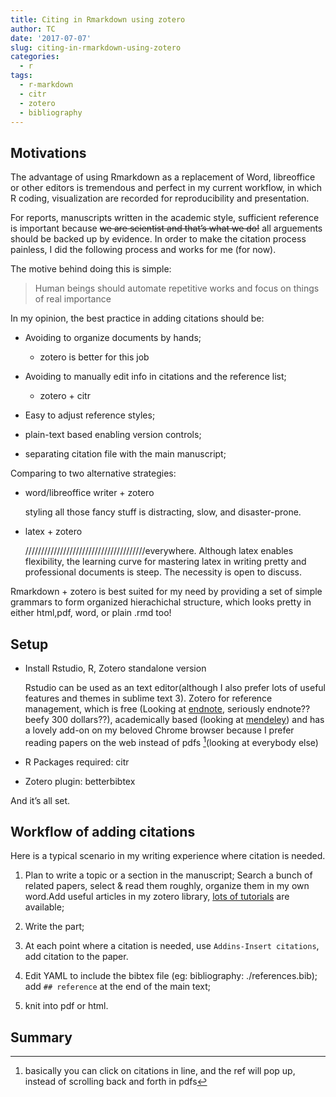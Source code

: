 ```yaml
---
title: Citing in Rmarkdown using zotero
author: TC
date: '2017-07-07'
slug: citing-in-rmarkdown-using-zotero
categories:
  - r
tags:
  - r-markdown
  - citr
  - zotero
  - bibliography
---
```


## Motivations

The advantage of using Rmarkdown as a replacement of Word, libreoffice or other editors is tremendous and perfect in my current workflow, in which R coding, visualization are recorded for reproducibility and presentation.

For reports, manuscripts written in the academic style, sufficient reference is important because ~~we are scientist and that's what we do!~~ all arguements should be backed up by evidence. In order to make the citation process painless, I did the following process and works for me (for now).

The motive behind doing this is simple:

> Human beings should automate repetitive works and focus on things of  real importance

In my opinion, the best practice in adding citations should be:

- Avoiding to organize documents by hands;
    - zotero is better for this job
    
- Avoiding to manually edit info in citations and the reference list; 
    - zotero + citr 
    
- Easy to adjust reference styles;

- plain-text based enabling version controls;

- separating citation file with the main manuscript;

Comparing to two alternative strategies:

- word/libreoffice writer + zotero

    styling all those fancy stuff is distracting, slow, and disaster-prone.
- latex + zotero

    //////////////////////////////////////everywhere. Although latex enables flexibility, the learning curve for mastering latex in writing pretty and professional documents is steep. The necessity is open to discuss.

Rmarkdown + zotero is best suited for my need by providing a set of simple grammars to form organized hierachichal structure, which looks pretty in either html,pdf, word, or plain .rmd too!



## Setup

- Install Rstudio, R, Zotero standalone version

    Rstudio can be used as an text editor(although I also prefer lots of useful features and themes in sublime text 3). Zotero for reference management, which is free (Looking at [endnote](http://endnote.com/buy), seriously endnote?? beefy 300 dollars??), academically based (looking at [mendeley](https://www.quora.com/How-do-Mendeley-and-Zotero-compare)) and has a lovely add-on on my beloved Chrome browser because I prefer reading papers on the web instead of pdfs ^[basically you can click on citations in line, and the ref will pop up, instead of scrolling back and forth in pdfs](looking at everybody else)
- R Packages required: citr

- Zotero plugin: betterbibtex 



And it's all set.

## Workflow of adding citations
Here is a typical scenario in my writing experience where citation is needed. 

1. Plan to write a topic or a section in the manuscript; Search a bunch of related papers, select & read them roughly, organize them in my own word.Add useful articles in my zotero library, [lots of tutorials](https://www.google.com.au/search?q=zotero+tutorial) are available;

2. Write the part;

3. At each point where a citation is needed, use `Addins-Insert citations`, add citation to the paper.

4. Edit YAML to include the bibtex file (eg:
bibliography: ./references.bib); add `## reference` at the end of the main text; 
5. knit into pdf or html.



## Summary



